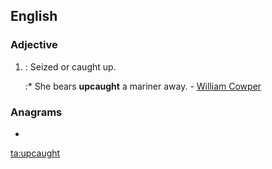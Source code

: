 ==English==

===Adjective===
{{head|en|adjective}}

# {{label|en|archaic}}: Seized or caught up.
#:* She bears '''upcaught''' a mariner away. - [[w:William Cowper|William Cowper]]

===Anagrams===
* {{l|en|caught up}}

[[ta:upcaught]]